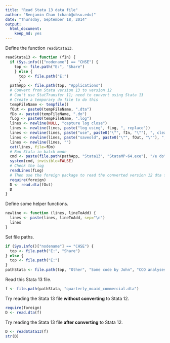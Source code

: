 ```yaml
---
title: "Read Stata 13 data file"
author: "Benjamin Chan (chanb@ohsu.edu)"
date: "Thursday, September 18, 2014"
output:
  html_document:
    keep_md: yes
---
```


Define the function `readStata13`.

```r
readStata13 <- function (fIn) {
  if (Sys.info()["nodename"] == "CHSE") {
    top <- file.path("E:", "Share")
    } else {
      top <- file.path("E:")
      }
  pathApp <- file.path(top, "Applications")
  # Convert from Stata version 13 to version 12
  # Can't use StatTransfer 11; need to convert using Stata 13
  # Create a temporary do file to do this
  tempFileName <- tempfile()
  fOut <- paste0(tempFileName, ".dta")
  fDo <- paste0(tempFileName, ".do")
  fLog <- paste0(tempFileName, ".log")
  lines <- newline(NULL, "capture log close")
  lines <- newline(lines, paste("log using", fLog, ", replace"))
  lines <- newline(lines, paste("use", paste0("\"", fIn, "\""), ", clear"))
  lines <- newline(lines, paste("saveold", paste0("\"", fOut, "\""), ", replace"))
  lines <- newline(lines, "")
  cat(lines, file=fDo)
  # Run Stata in batch mode
  cmd <- paste(file.path(pathApp, "Stata13", "StataMP-64.exe"), "/e do", paste0("\"", fDo, "\""))
  system(cmd, invisible=FALSE)
  # Check the log
  readLines(fLog)
  # Then use the foreign package to read the converted version 12 dta file
  require(foreign)
  D <- read.dta(fOut)
  D
}
```

Define some helper functions.

```r
newline <- function (lines, lineToAdd) {
  lines <- paste(lines, lineToAdd, sep="\n")
  lines
}
```

Set file paths.

```r
if (Sys.info()["nodename"] == "CHSE") {
  top <- file.path("E:", "Share")
} else {
  top <- file.path("E:")
}
pathStata <- file.path(top, "Other", "Some code by John", "CCO analyses", "3 Final Data Sets")
```

Read this Stata 13 file.

```r
f <- file.path(pathStata, "quarterly_mcaid_commercial.dta")
```

Try reading the Stata 13 file **without converting** to Stata 12.

```r
require(foreign)
D <- read.dta(f)
```

Try reading the Stata 13 file **after converting** to Stata 12.

```r
D <- readStata13(f)
str(D)
```
